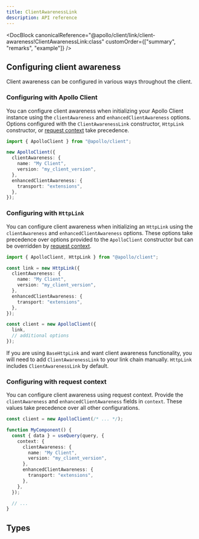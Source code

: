 ```yaml
---
title: ClientAwarenessLink
description: API reference
---
```


<DocBlock
  canonicalReference="@apollo/client/link/client-awareness!ClientAwarenessLink:class"
  customOrder={["summary", "remarks", "example"]}
/>

## Configuring client awareness

Client awareness can be configured in various ways throughout the client.

### Configuring with Apollo Client

You can configure client awareness when initializing your Apollo Client instance using the `clientAwareness` and `enhancedClientAwareness` options. Options configured with the `ClientAwarenessLink` constructor, `HttpLink` constructor, or [request context](./introduction#managing-context) take precedence.

```ts
import { ApolloClient } from "@apollo/client";

new ApolloClient({
  clientAwareness: {
    name: "My Client",
    version: "my_client_version",
  },
  enhancedClientAwareness: {
    transport: "extensions",
  },
});
```

### Configuring with `HttpLink`

You can configure client awareness when initializing an `HttpLink` using the `clientAwareness` and `enhancedClientAwareness` options. These options take precedence over options provided to the `ApolloClient` constructor but can be overridden by [request context](./introduction#managing-context).

```ts
import { ApolloClient, HttpLink } from "@apollo/client";

const link = new HttpLink({
  clientAwareness: {
    name: "My Client",
    version: "my_client_version",
  },
  enhancedClientAwareness: {
    transport: "extensions",
  },
});

const client = new ApolloClient({
  link,
  // additional options
});
```

<Note>

If you are using `BaseHttpLink` and want client awareness functionality, you will need to add `ClientAwarenessLink` to your link chain manually. `HttpLink` includes `ClientAwarenessLink` by default.

</Note>

### Configuring with request context

You can configure client awareness using request context. Provide the `clientAwareness` and `enhancedClientAwareness` fields in `context`. These values take precedence over all other configurations.

```ts
const client = new ApolloClient(/* ... */);

function MyComponent() {
  const { data } = useQuery(query, {
    context: {
      clientAwareness: {
        name: "My Client",
        version: "my_client_version",
      },
      enhancedClientAwareness: {
        transport: "extensions",
      },
    },
  });

  // ...
}
```

## Types

<InterfaceDetails
  canonicalReference="@apollo/client/link/client-awareness!ClientAwarenessLink.Options:interface"
  headingLevel={3}
  displayName="ClientAwarenessLink.Options"
/>

<InterfaceDetails
  canonicalReference="@apollo/client/link/client-awareness!ClientAwarenessLink.ClientAwarenessOptions:interface"
  headingLevel={3}
  displayName="ClientAwarenessLink.ClientAwarenessOptionsOptions"
/>

<InterfaceDetails
  canonicalReference="@apollo/client/link/client-awareness!ClientAwarenessLink.EnhancedClientAwarenessOptions:interface"
  headingLevel={3}
  displayName="ClientAwarenessLink.EnhancedClientAwarenessOptionsOptions"
/>
